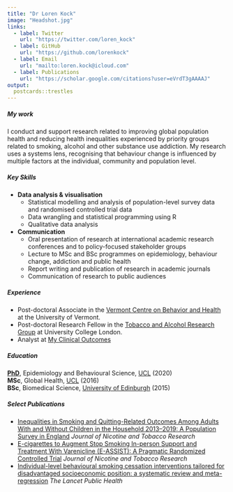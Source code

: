 ```yaml
---
title: "Dr Loren Kock"
image: "Headshot.jpg"
links:
  - label: Twitter
    url: "https://twitter.com/loren_kock"
  - label: GitHub
    url: "https://github.com/lorenkock"
  - label: Email
    url: "mailto:loren.kock@icloud.com"
  - label: Publications
    url: "https://scholar.google.com/citations?user=eVrdT3gAAAAJ"
output:
  postcards::trestles
---
```


##### My work 

I conduct and support research related to improving global population health and reducing health inequalities experienced by priority groups related to smoking, alcohol and other substance use addiction. My research uses a systems lens, recognising that behaviour change is influenced by multiple factors at the individual, community and population level.

##### Key Skills

- **Data analysis & visualisation**
  - Statistical modelling and analysis of population-level survey data and randomised controlled trial data
  - Data wrangling and statistical programming using R
  - Qualitative data analysis
- **Communication**
  - Oral presentation of research at international academic research conferences and to policy-focused stakeholder groups
  - Lecture to MSc and BSc programmes on epidemiology, behaviour change, addiction and public health
  - Report writing and publication of research in academic journals
  - Communication of research to public audiences

##### Experience

- Post-doctoral Associate in the [Vermont Centre on Behavior and Health](http://www.med.uvm.edu/behaviorandhealth/home) at the University of Vermont.
- Post-doctoral Research Fellow in the [Tobacco and Alcohol Research Group](https://www.ucl.ac.uk/epidemiology-health-care/research/behavioural-science-and-health/research/ucl-tobacco-alcohol-research-group-utarg) at University College London.
<br>
- Analyst at [My Clinical Outcomes](https://www.myclinicaloutcomes.com/)

##### Education

[**PhD**](https://discovery.ucl.ac.uk/id/eprint/10108576/), Epidemiology and Behavioural Science, [UCL](https://www.ucl.ac.uk/epidemiology-health-care/) (2020)
<br>
**MSc**, Global Health, [UCL](https://www.ucl.ac.uk/global-health/global-health-and-development-msc)  (2016)
<br>
**BSc**, Biomedical Science, [University of Edinburgh](https://www.ed.ac.uk/biomedical-sciences) (2015)

##### Select Publications 
- [Inequalities in Smoking and Quitting-Related Outcomes Among Adults With and Without Children in the Household 2013–2019: A Population Survey in England](https://scholar.google.com/citations?view_op=view_citation&hl=en&user=eVrdT3gAAAAJ&sortby=pubdate&citation_for_view=eVrdT3gAAAAJ:hqOjcs7Dif8C) *Journal of Nicotine and Tobacco Research*
<br>
- [E-cigarettes to Augment Stop Smoking In-person Support and Treatment With Varenicline (E-ASSIST): A Pragmatic Randomized Controlled Trial](https://academic.oup.com/ntr/advance-article/doi/10.1093/ntr/ntac149/6615413) *Journal of Nicotine and Tobacco Research*
<br>
- [Individual-level behavioural smoking cessation interventions tailored for disadvantaged socioeconomic position: a systematic review and meta-regression](https://www.sciencedirect.com/science/article/pii/S2468266719302208) *The Lancet Public Health*